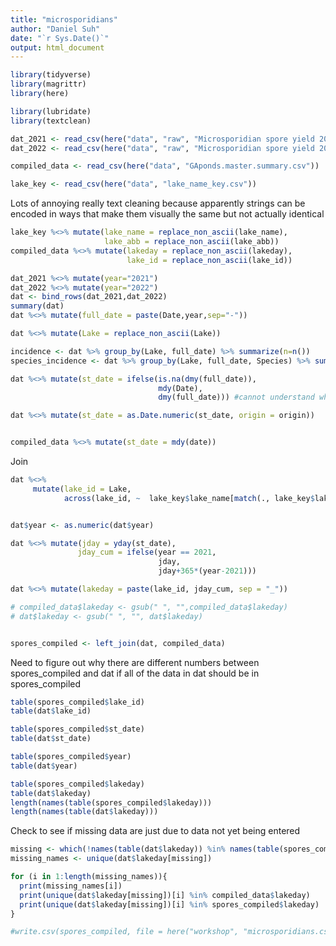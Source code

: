 ```yaml
---
title: "microsporidians"
author: "Daniel Suh"
date: "`r Sys.Date()`"
output: html_document
---
```


```r
library(tidyverse)
library(magrittr)
library(here)

library(lubridate)
library(textclean)
```

```r
dat_2021 <- read_csv(here("data", "raw", "Microsporidian spore yield 2021.csv"))
dat_2022 <- read_csv(here("data", "raw", "Microsporidian spore yield 2022.csv"))

compiled_data <- read_csv(here("data", "GAponds.master.summary.csv"))

lake_key <- read_csv(here("data", "lake_name_key.csv"))
```

Lots of annoying really text cleaning because apparently strings can be encoded in ways that make them visually the same but not actually identical
```r
lake_key %<>% mutate(lake_name = replace_non_ascii(lake_name),
                     lake_abb = replace_non_ascii(lake_abb))
compiled_data %<>% mutate(lakeday = replace_non_ascii(lakeday),
                          lake_id = replace_non_ascii(lake_id))
```



```r
dat_2021 %<>% mutate(year="2021")
dat_2022 %<>% mutate(year="2022")
dat <- bind_rows(dat_2021,dat_2022)
summary(dat)
dat %<>% mutate(full_date = paste(Date,year,sep="-"))

dat %<>% mutate(Lake = replace_non_ascii(Lake))
```



```r
incidence <- dat %>% group_by(Lake, full_date) %>% summarize(n=n())
species_incidence <- dat %>% group_by(Lake, full_date, Species) %>% summarize(n=n())
```




```r
dat %<>% mutate(st_date = ifelse(is.na(dmy(full_date)),
                                 mdy(Date),
                                 dmy(full_date))) #cannot understand why it is parsing into numeric rather than a date >:(

dat %<>% mutate(st_date = as.Date.numeric(st_date, origin = origin))


compiled_data %<>% mutate(st_date = mdy(date))
```


Join
```r
dat %<>%
     mutate(lake_id = Lake,
            across(lake_id, ~  lake_key$lake_name[match(., lake_key$lake_abb)]))


dat$year <- as.numeric(dat$year)

dat %<>% mutate(jday = yday(st_date),
               jday_cum = ifelse(year == 2021,
                                 jday,
                                 jday+365*(year-2021)))

dat %<>% mutate(lakeday = paste(lake_id, jday_cum, sep = "_"))

# compiled_data$lakeday <- gsub(" ", "",compiled_data$lakeday)
# dat$lakeday <- gsub(" ", "", dat$lakeday)


spores_compiled <- left_join(dat, compiled_data)
```

Need to figure out why there are different numbers between spores_compiled and dat if all of the data in dat should be in spores_compiled
```r

table(spores_compiled$lake_id)
table(dat$lake_id)

table(spores_compiled$st_date)
table(dat$st_date)

table(spores_compiled$year)
table(dat$year)

table(spores_compiled$lakeday)
table(dat$lakeday)
length(names(table(spores_compiled$lakeday)))
length(names(table(dat$lakeday)))
```

Check to see if missing data are just due to data not yet being entered
```r
missing <- which(!names(table(dat$lakeday)) %in% names(table(spores_compiled$lakeday)))
missing_names <- unique(dat$lakeday[missing])

for (i in 1:length(missing_names)){
  print(missing_names[i])
  print(unique(dat$lakeday[missing])[i] %in% compiled_data$lakeday)
  print(unique(dat$lakeday[missing])[i] %in% spores_compiled$lakeday)
}
```


```r
#write.csv(spores_compiled, file = here("workshop", "microsporidians.csv"))
```


